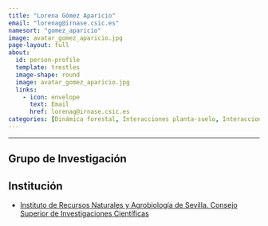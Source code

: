 ```yaml
---
title: "Lorena Gómez Aparicio"
email: "lorenag@irnase.csic.es"  
namesort: "gomez_aparicio"
image: avatar_gomez_aparicio.jpg
page-layout: full
about: 
  id: person-profile
  template: trestles
  image-shape: round
  image: avatar_gomez_aparicio.jpg
  links:
    - icon: envelope
      text: Email
      href: lorenag@irnase.csic.es
categories: [Dinámica forestal, Interacciones planta-suelo, Interacciones bióticas, Inventario, Modelización]
---
```

 
<hr>

:::{#person-profile}

## Grupo de Investigación


## Institución
- [Instituto de Recursos Naturales y Agrobiología de Sevilla. Consejo Superior de Investigaciones Científicas](https://www.irnas.csic.es/)

:::
